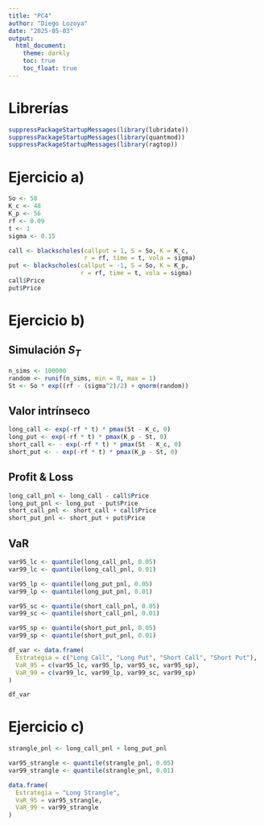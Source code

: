```yaml
---
title: "PC4"
author: "Diego Lozoya"
date: "2025-05-03"
output: 
  html_document:
    theme: darkly
    toc: true
    toc_float: true
---
```


# Librerías

```r
suppressPackageStartupMessages(library(lubridate))
suppressPackageStartupMessages(library(quantmod))
suppressPackageStartupMessages(library(ragtop))
```

# Ejercicio a)

```r
So <- 50
K_c <- 48
K_p <- 56
rf <- 0.09
t <- 1
sigma <- 0.15

call <- blackscholes(callput = 1, S = So, K = K_c, 
                     r = rf, time = t, vola = sigma)
put <- blackscholes(callput = -1, S = So, K = K_p, 
                    r = rf, time = t, vola = sigma)
call$Price
put$Price
```

# Ejercicio b)

## Simulación $S_T$

```r
n_sims <- 100000
random <- runif(n_sims, min = 0, max = 1)
St <- So * exp((rf - (sigma^2)/2) + qnorm(random))
```

## Valor intrínseco

```r
long_call <- exp(-rf * t) * pmax(St - K_c, 0)
long_put <- exp(-rf * t) * pmax(K_p - St, 0)
short_call <- - exp(-rf * t) * pmax(St - K_c, 0)
short_put <- - exp(-rf * t) * pmax(K_p - St, 0)
```

## Profit & Loss

```r
long_call_pnl <- long_call - call$Price
long_put_pnl <- long_put - put$Price
short_call_pnl <- short_call + call$Price
short_put_pnl <- short_put + put$Price
```

## VaR

```r
var95_lc <- quantile(long_call_pnl, 0.05)
var99_lc <- quantile(long_call_pnl, 0.01)

var95_lp <- quantile(long_put_pnl, 0.05)
var99_lp <- quantile(long_put_pnl, 0.01)

var95_sc <- quantile(short_call_pnl, 0.05)
var99_sc <- quantile(short_call_pnl, 0.01)

var95_sp <- quantile(short_put_pnl, 0.05)
var99_sp <- quantile(short_put_pnl, 0.01)

df_var <- data.frame(
  Estrategia = c("Long Call", "Long Put", "Short Call", "Short Put"),
  VaR_95 = c(var95_lc, var95_lp, var95_sc, var95_sp),
  VaR_99 = c(var99_lc, var99_lp, var99_sc, var99_sp)
)

df_var
```

# Ejercicio c)

```r
strangle_pnl <- long_call_pnl + long_put_pnl

var95_strangle <- quantile(strangle_pnl, 0.05)
var99_strangle <- quantile(strangle_pnl, 0.01)

data.frame(
  Estrategia = "Long Strangle",
  VaR_95 = var95_strangle,
  VaR_99 = var99_strangle
)
```













